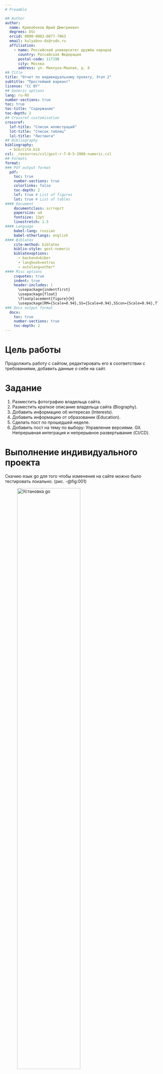 ```yaml
---
# Preamble

## Author
author:
  name: Кривобоков Юрий Дмитриевич
  degrees: DSc
  orcid: 0000-0002-0877-7063
  email: kulyabov-ds@rudn.ru
  affiliation:
    - name: Российский университет дружбы народов
      country: Российская Федерация
      postal-code: 117198
      city: Москва
      address: ул. Миклухо-Маклая, д. 6
## Title
title: "Отчет по индивидуальному проекту, Этап 2"
subtitle: "Простейший вариант"
license: "CC BY"
## Generic options
lang: ru-RU
number-sections: true
toc: true
toc-title: "Содержание"
toc-depth: 2
## Crossref customization
crossref:
  lof-title: "Список иллюстраций"
  lot-title: "Список таблиц"
  lol-title: "Листинги"
## Bibliography
bibliography:
  - bib/cite.bib
csl: _resources/csl/gost-r-7-0-5-2008-numeric.csl
## Formats
format:
### Pdf output format
  pdf:
    toc: true
    number-sections: true
    colorlinks: false
    toc-depth: 2
    lof: true # List of figures
    lot: true # List of tables
#### Document
    documentclass: scrreprt
    papersize: a4
    fontsize: 12pt
    linestretch: 1.5
#### Language
    babel-lang: russian
    babel-otherlangs: english
#### Biblatex
    cite-method: biblatex
    biblio-style: gost-numeric
    biblatexoptions:
      - backend=biber
      - langhook=extras
      - autolang=other*
#### Misc options
    csquotes: true
    indent: true
    header-includes: |
      \usepackage{indentfirst}
      \usepackage{float}
      \floatplacement{figure}{H}
      \usepackage[RM={Scale=0.94},SS={Scale=0.94},SScon={Scale=0.94},TT={Scale=MatchLowercase,FakeStretch=0.9},DefaultFeatures={Ligatures=Common}]{plex-otf}
### Docx output format
  docx:
    toc: true
    number-sections: true
    toc-depth: 2
---
```



# Цель работы

Продолжить работу с сайтом, редактировать его в соответствии с требованиями, добавить данные о себе на сайт.

# Задание

1. Разместить фотографию владельца сайта.
2. Разместить краткое описание владельца сайта (Biography).
3. Добавить информацию об интересах (Interests).
4. Добавить информацию от образовании (Education).
5. Сделать пост по прошедшей неделе.
6. Добавить пост на тему по выбору: Управление версиями. Git. Непрерывная интеграция и непрерывное развертывание (CI/CD).

# Выполнение индивидуального проекта

Скачию язык go для того чтобы изменения на сайте можно было тестировать локально. (рис. -@fig:001)

![Установка go](image/1.jpg){#fig:001 width=70%}

Проверка запуска сайта на виртуальной машине. (рис. -@fig:002)

![Запуск сайта](image/2.jpg){#fig:002 width=70%}

Загружаю в директорию сайта измененый файл с биографией и два поста. (рис. -@fig:003)

![Конфигурация сайта](image/3.jpg){#fig:003 width=70%}

Проверка изменений на сайте. (рис. -@fig:004)

![Проверка изменений на сайте](image/4.jpg){#fig:004 width=70%}

# Выводы

Мы продолжили работу с сайтом, редактировали его в соответствии с требованиями, добавили данные о себе на сайт.

# Список литературы{.unnumbered}

::: {#refs}
:::
